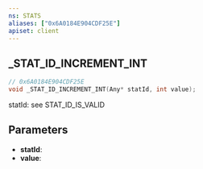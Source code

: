 ```yaml
---
ns: STATS
aliases: ["0x6A0184E904CDF25E"]
apiset: client
---
```

## _STAT_ID_INCREMENT_INT

```c
// 0x6A0184E904CDF25E
void _STAT_ID_INCREMENT_INT(Any* statId, int value);
```

statId: see STAT_ID_IS_VALID

## Parameters
* **statId**:
* **value**:
